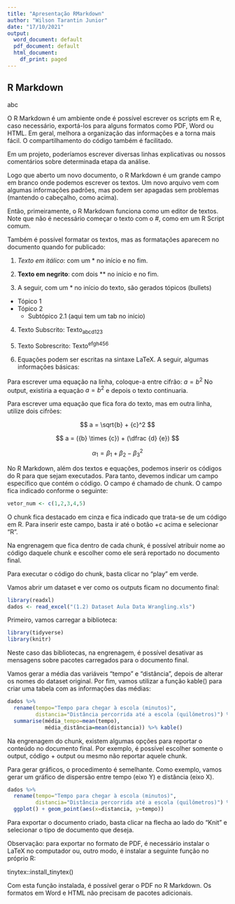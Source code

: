 ```yaml
---
title: "Apresentação RMarkdown"
author: "Wilson Tarantin Junior"
date: "17/10/2021"
output:
  word_document: default
  pdf_document: default
  html_document:
    df_print: paged
---
```


## R Markdown

abc

O R Markdown é um ambiente onde é possível escrever os scripts em R e, caso necessário, exportá-los para alguns formatos como PDF, Word ou HTML. Em geral, melhora a organização das informações e a torna mais fácil. O compartilhamento do código também é facilitado.

Em um projeto, poderíamos escrever diversas linhas explicativas ou nossos comentários sobre determinada etapa da análise.

Logo que aberto um novo documento, o R Markdown é um grande campo em branco onde podemos escrever os textos. Um novo arquivo vem com algumas informações padrões, mas podem ser apagadas sem problemas (mantendo o cabeçalho, como acima). 

Então, primeiramente, o R Markdown funciona como um editor de textos. Note que não é necessário começar o texto com o #, como em um R Script comum.

Também é possível formatar os textos, mas as formatações aparecem no documento quando for publicado:

1. *Texto em itálico*: com um * no início e no fim.

2. **Texto em negrito**: com dois ** no início e no fim.

3. A seguir, com um * no início do texto, são gerados tópicos (bullets)

* Tópico 1
* Tópico 2
  * Subtópico 2.1 (aqui tem um tab no início)

4. Texto Subscrito: Texto~abcd123~

5. Texto Sobrescrito: Texto^efgh456^

6. Equações podem ser escritas na sintaxe LaTeX. A seguir, algumas informações básicas:

Para escrever uma equação na linha, coloque-a entre cifrão: $a=b^2$
No output, existiria a equação $a=b^2$ e depois o texto continuaria.

Para escrever uma equação que fica fora do texto, mas em outra linha, utilize dois cifrões:

$$ a = \sqrt{b} + {c}^2 $$

$$ a = ({b} \times {c}) + (\dfrac {d} {e}) $$

$$ \alpha_1 = \beta_1 + \beta_2 - \beta_3^2$$

No R Markdown, além dos textos e equações, podemos inserir os códigos do R para que sejam executados. Para tanto, devemos indicar um campo específico que contém o código. O campo é chamado de chunk. O campo fica indicado conforme o seguinte:

```r
vetor_num <- c(1,2,3,4,5)
```

O chunk fica destacado em cinza e fica indicado que trata-se de um código em R. Para inserir este campo, basta ir até o botão +c acima e selecionar "R".

Na engrenagem que fica dentro de cada chunk, é possível atribuir nome ao código daquele chunk e escolher como ele será reportado no documento final.

Para executar o código do chunk, basta clicar no "play" em verde.

Vamos abrir um dataset e ver como os outputs ficam no documento final:

```r
library(readxl)
dados <- read_excel("(1.2) Dataset Aula Data Wrangling.xls")
```

Primeiro, vamos carregar a biblioteca:

```r
library(tidyverse)
library(knitr)
```

Neste caso das bibliotecas, na engrenagem, é possível desativar as mensagens sobre pacotes carregados para o documento final.

Vamos gerar a média das variáveis "tempo" e "distância", depois de alterar os nomes do dataset original. Por fim, vamos utilizar a função kable() para criar uma tabela com as informações das médias:

```r

dados %>% 
  rename(tempo="Tempo para chegar à escola (minutos)",
         distancia="Distância percorrida até a escola (quilômetros)") %>% 
  summarise(média_tempo=mean(tempo),
            média_distância=mean(distancia)) %>% kable()
```

Na engrenagem do chunk, existem algumas opções para reportar o conteúdo no documento final. Por exemplo, é possível escolher somente o output, código + output ou mesmo não reportar aquele chunk.

Para gerar gráficos, o procedimento é semelhante. Como exemplo, vamos gerar um gráfico de dispersão entre tempo (eixo Y) e distância (eixo X).

```r
dados %>% 
  rename(tempo="Tempo para chegar à escola (minutos)",
         distancia="Distância percorrida até a escola (quilômetros)") %>%
  ggplot() + geom_point(aes(x=distancia, y=tempo))
```

Para exportar o documento criado, basta clicar na flecha ao lado do "Knit" e selecionar o tipo de documento que deseja. 

Observação: para exportar no formato de PDF, é necessário instalar o LaTeX no computador ou, outro modo, é instalar a seguinte função no próprio R:

tinytex::install_tinytex()

Com esta função instalada, é possível gerar o PDF no R Markdown. Os formatos em Word e HTML não precisam de pacotes adicionais.
